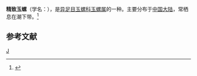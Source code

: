 {{Speciesbox 
| taxon = Natica concinna
| binomial_authority = Dunker
}}
'''精致玉螺'''（学名：''{{lang|la|Natica concinna}}''），是[[异足目|异足目]][[玉螺科|玉螺科]][[玉螺属|玉螺属]]的一种。主要分布于[[中国大陆|中国大陆]]，常栖息在潮下带。<ref>{{cite web|url=http://shell.sinica.edu.tw/chinese/shellbase_detail.php?science_no=6214|title=国际贝库：精致玉螺|publisher=台湾贝类资料库|accessdate=2009-08-11|archive-date=2016-03-04|archive-url=https://web.archive.org/web/20160304105058/http://shell.sinica.edu.tw/chinese/shellbase_detail.php?science_no=6214|dead-url=no}}</ref>

== 参考文献 ==
{{reflist}}
{{taxonbar}}
[[Category:玉螺属|J]]